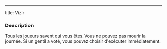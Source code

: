 ---
title: Vizir


<Role VIZIR header />

### Description

Tous les joueurs savent qui vous êtes. Vous ne pouvez pas mourir la journée. Si un gentil a voté, vous pouvez choisir d'exécuter immédiatement.